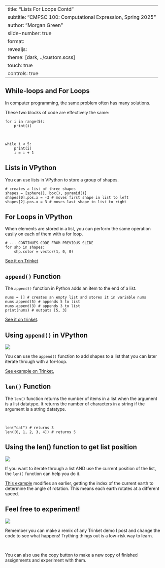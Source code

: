 
---
title: "Lists For Loops Contd"
subtitle: "CMPSC 100: Computational Expression, Spring 2025"
author: "Morgan Green"
slide-number: true
format:
  revealjs: 
    theme: [dark, ../custom.scss]
touch: true
controls: true
---

::: incremental
# While-loops and For Loops

In computer programming, the same problem often has many solutions. 

These two blocks of code are effectively the same:

``` .python
for i in range(5):
    print(i)
```
<br/>
``` .python
while i < 5:
    print(i)
    i = i + 1
```

:::
::: incremental
# Lists in VPython

You can use lists in VPython to store a group of shapes. 

``` .python
# creates a list of three shapes
shapes = [sphere(), box(), pyramid()] 
shapes[0].pos.x = -3 # moves first shape in list to left
shapes[2].pos.x = 3 # moves last shape in list to right
```

:::
::: incremental
# For Loops in VPython

When elements are stored in a list, you can perform the same operation easily on each of them with a for loop. 

``` .python
# ... CONTINUES CODE FROM PREVIOUS SLIDE
for shp in shapes:
    shp.color = vector(1, 0, 0)
```
[See it on Trinket](https://trinket.io/glowscript/4e86225d48)

:::
::: incremental
# `append()` Function

The `append()` function in Python adds an item to the end of a list. 

``` .python
nums = [] # creates an empty list and stores it in variable nums
nums.append(5) # appends 5 to list
nums.append(3) # appends 3 to list
print(nums) # outputs [5, 3]
```
[See it on trinket](https://trinket.io/python/ab64a511f8). 

:::
::: incremental
# Using `append()` in VPython

![](image-1.png)

You can use the `append()` function to add shapes to a list that you can later iterate through with a for-loop. 

[See example on Trinket.](https://trinket.io/glowscript/6fd60699df)

:::
::: incremental
# `len()` Function

The `len()` function returns the number of items in a list when the argument is a list datatype. It returns the number of characters in a string if the argument is a string datatype. 

<br>

``` .python
len("cat") # returns 3
len([0, 1, 2, 3, 4]) # returns 5

```

:::
::: incremental
# Using the len() function to get list position

![](image-2.png)

If you want to iterate through a list AND use the current position of the list, the `len()` function can help you do it. 

[This example](https://trinket.io/glowscript/45b1bfbf80) modifies an earlier, getting the index of the current earth  to determine the angle of rotation. This means each earth rotates at a different speed. 
:::
::: incremental
# Feel free to experiment! 

![](image.png)

Remember you can make a remix of any Trinket demo I post and change the code to see what happens! Trything things out is a low-risk way to learn.

<br/>

You can also use the copy button to make a new copy of finished assignments and experiment with them. 
:::

